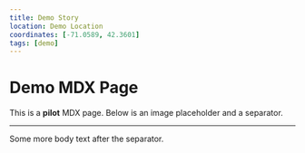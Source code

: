 ```yaml
---
title: Demo Story
location: Demo Location
coordinates: [-71.0589, 42.3601]
tags: [demo]
---
```



# Demo MDX Page

This is a **pilot** MDX page. Below is an image placeholder and a separator.

<StoryImage src="/static/svg/location-pin-2965.svg" alt="Pin" caption="Example image through MDX component" width={200} height={200} />

<hr />

Some more body text after the separator.

